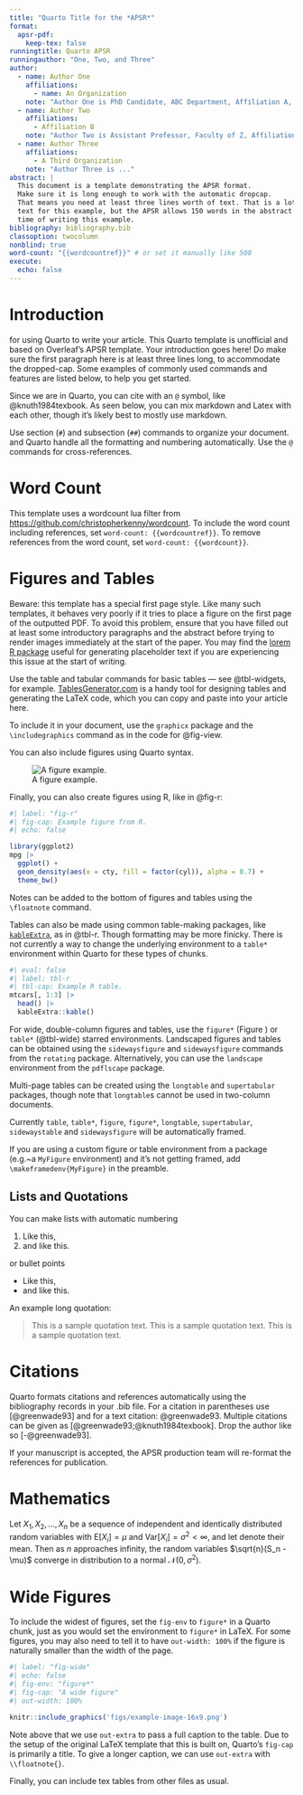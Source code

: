 ```yaml
---
title: "Quarto Title for the *APSR*"
format:
  apsr-pdf:
    keep-tex: false  
runningtitle: Quarto APSR
runningauthor: "One, Two, and Three"
author:
  - name: Author One
    affiliations:
      - name: An Organization
    note: "Author One is PhD Candidate, ABC Department, Affiliation A, 12345 NY. (a.1@example.edu)"
  - name: Author Two
    affiliations:
      - Affiliation B
    note: "Author Two is Assistant Professor, Faculty of Z, Affiliation B, 42813. Corresponding Author (a.2@acme.edu) Additional notes about Author Two."
  - name: Author Three
    affiliations:
      - A Third Organization
    note: "Author Three is ..."
abstract: |
  This document is a template demonstrating the APSR format.
  Make sure it is long enough to work with the automatic dropcap.
  That means you need at least three lines worth of text. That is a lot of
  text for this example, but the APSR allows 150 words in the abstract at the
  time of writing this example.
bibliography: bibliography.bib
classoption: twocolumn
nonblind: true
word-count: "{{wordcountref}}" # or set it manually like 500
execute: 
  echo: false
---
```


# Introduction {#sec-intro}

\dropcap{Thanks} for using Quarto to write your article. This Quarto template is unofficial and based on Overleaf's APSR template. Your introduction goes here! Do make sure the first paragraph here is at least three lines long, to accommodate the dropped-cap. Some examples of commonly used commands and features are listed below, to help you get started.

Since we are in Quarto, you can cite with an `@` symbol, like @knuth1984texbook. As seen below, you can mix markdown and Latex with each other, though it's likely best to mostly use markdown.

Use section (`#`) and subsection (`##`) commands to organize your document. 
\LaTeX{} and Quarto handle all the formatting and numbering automatically. 
Use the `@` commands for cross-references.

# Word Count

This template uses a wordcount lua filter from <https://github.com/christopherkenny/wordcount>.
To include the word count including references, set `word-count: {{wordcountref}}`.
To remove references from the word count, set `word-count: {{wordcount}}`.

# Figures and Tables

Beware: this template has a special first page style.
Like many such templates, it behaves very poorly if it tries to place a figure on the first page of the outputted PDF.
To avoid this problem, ensure that you have filled out at least some introductory paragraphs and the abstract before trying to render images immediately at the start of the paper.
You may find the [lorem R package](https://github.com/gadenbuie/lorem) useful for generating placeholder text if you are experiencing this issue at the start of writing.

Use the table and tabular commands for basic tables --- see @tbl-widgets, for example. [TablesGenerator.com](http://tablesgenerator.com) is a handy tool for designing tables and generating the LaTeX code, which you can copy and paste into your article here.

```{=tex}
\begin{table}[hbt!]
\caption{An example table}
\label{tbl-widgets}
\centering
\begin{tabular}{lr}
Item & Quantity \\\midrule
Widgets & 42 \\
Gadgets & 13
\end{tabular}
\floatnote{This is a note for this table.}
\end{table}
```


To include it in your document, use the `graphicx` package and the `\includegraphics` command as in the code for @fig-view.

```{=tex}
\begin{figure}[hbt!]
\includegraphics[width=\linewidth]{figs/example-image}
\caption{A figure example.}
\label{fig-view}

\floatnote{This is a note for this figure.}
\end{figure}
```

You can also include figures using Quarto syntax.

![A figure example.](figs/example-image.png){#fig-view2}

Finally, you can also create figures using R, like in @fig-r:

```r
#| label: "fig-r"
#| fig-cap: Example figure from R.
#| echo: false

library(ggplot2)
mpg |>
  ggplot() +
  geom_density(aes(x = cty, fill = factor(cyl)), alpha = 0.7) + 
  theme_bw()
```


Notes can be added to the bottom of figures and tables using the `\floatnote` command.

```{=tex}
\begin{table*}
\caption{Automobile Land Speed Records (GR 5-10).}
\label{tbl-wide}

\begin{tabular}{l l l l r}
Speed (mph) & Driver          & Car                        & Engine    & Date     \\
\midrule
407.447     & Craig Breedlove & Spirit of America          & GE J47    & 8/5/63   \\
413.199     & Tom Green       & Wingfoot Express           & WE J46    & 10/2/64  \\
434.22      & Art Arfons      & Green Monster              & GE J79    & 10/5/64  \\
468.719     & Craig Breedlove & Spirit of America          & GE J79    & 10/13/64 \\
526.277     & Craig Breedlove & Spirit of America          & GE J79    & 10/15/65 \\
536.712     & Art Arfons      & Green Monster              & GE J79    & 10/27/65 \\
555.127     & Craig Breedlove & Spirit of America, Sonic 1 & GE J79    & 11/2/65  \\
576.553     & Art Arfons      & Green Monster              & GE J79    & 11/7/65  \\
600.601     & Craig Breedlove & Spirit of America, Sonic 1 & GE J79    & 11/15/65 \\
622.407     & Gary Gabelich   & Blue Flame                 & Rocket    & 10/23/70 \\
633.468     & Richard Noble   & Thrust 2                   & RR RG 146 & 10/4/83  \\
763.035     & Andy Green      & Thrust SSC                 & RR Spey   & 10/15/97\\
\end{tabular}

\floatnote{\url{https://www.sedl.org/afterschool/toolkits/science/pdf/ast_sci_data_tables_sample.pdf}}

\end{table*}
```

Tables can also be made using common table-making packages, like [`kableExtra`](https://cran.r-project.org/web/packages/kableExtra/index.html), as in @tbl-r.
Though formatting may be more finicky. 
There is not currently a way to change the underlying environment to a `table*` environment within Quarto for these types of chunks.

```r
#| eval: false
#| label: tbl-r
#| tbl-cap: Example R table.
mtcars[, 1:3] |> 
  head() |> 
  kableExtra::kable()
```



For wide, double-column figures and tables, use the `figure*` (Figure \ref{fig-wide}) or `table*` (@tbl-wide) starred environments. Landscaped figures and tables can be obtained using the `sidewaysfigure` and `sidewaysfigure` commands from the `rotating` package. Alternatively, you can use the `landscape` environment from the `pdflscape` package.

Multi-page tables can be created using the `longtable` and `supertabular` packages, though note that `longtable`s cannot be used in two-column documents.\footnote{This is an example footnote.}


Currently `table`, `table*`, `figure`, `figure*`, `longtable`, `supertabular`, `sidewaystable` and `sidewaysfigure` will be automatically framed.

If you are using a custom figure or table environment from a package (e.g.~a `MyFigure` environment) and it's not getting framed, add `\makeframedenv{MyFigure}` in the preamble. 

## Lists and Quotations

You can make lists with automatic numbering \dots

1. Like this,
2. and like this.


\dots or bullet points \dots

- Like this,
- and like this.


An example long quotation:

> This is a sample quotation text. This is a sample quotation text. This is a sample quotation text.

# Citations

Quarto formats citations and references automatically using the bibliography records in your .bib file. For a citation in parentheses use [@greenwade93] and for a text citation: @greenwade93. Multiple citations can be given as [@greenwade93;@knuth1984texbook]. Drop the author like so [-@greenwade93].

If your manuscript is accepted, the APSR production team will re-format the references for publication. \emph{It is not necessary to format the reference list yourself to mirror the final published form.}

# Mathematics

Let $X_1, X_2, \ldots, X_n$ be a sequence of independent and identically distributed random variables with $\text{E}[X_i] = \mu$ and $\text{Var}[X_i] = \sigma^2 < \infty$, and let
\begin{equation}
\label{eq:CLT}
S_n = \frac{X_1 + X_2 + \cdots + X_n}{n}
      = \frac{1}{n}\sum_{i}^{n} X_i
\end{equation}
denote their mean. Then as $n$ approaches infinity, the random variables $\sqrt{n}(S_n - \mu)$ converge in distribution to a normal $\mathcal{N}(0, \sigma^2)$.


# Wide Figures

To include the widest of figures, set the `fig-env` to `figure*` in a Quarto chunk, just as you would set the environment to `figure*` in LaTeX. For some figures, you may also need to tell it to have `out-width: 100%` if the figure is naturally smaller than the width of the page.

```r
#| label: "fig-wide"
#| echo: false
#| fig-env: "figure*"
#| fig-cap: "A wide figure"
#| out-width: 100%

knitr::include_graphics('figs/example-image-16x9.png')
```

Note above that we use `out-extra` to pass a full caption to the table.
Due to the setup of the original LaTeX template that this is built on, Quarto's `fig-cap` is primarily a title.
To give a longer caption, we can use `out-extra` with `\\floatnote{}`.

Finally, you can include tex tables from other files as usual.

\input{figs/tableex2}

\clearpage

